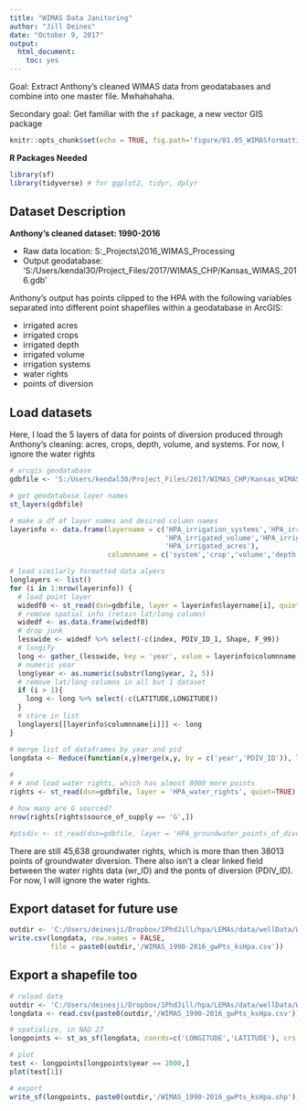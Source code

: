 ```yaml
---
title: "WIMAS Data Janitoring"
author: "Jill Deines"
date: "October 9, 2017"
output: 
  html_document:
    toc: yes
---
```


Goal: Extract Anthony's cleaned WIMAS data from geodatabases and combine into one master file. Mwhahahaha.

Secondary goal: Get familiar with the `sf` package, a new vector GIS package

```r
knitr::opts_chunk$set(echo = TRUE, fig.path='figure/01.05_WIMASformatting/')
```

**R Packages Needed**

```r
library(sf)
library(tidyverse) # for ggplot2, tidyr, dplyr
```

## Dataset Description

**Anthony's cleaned dataset: 1990-2016**

* Raw data location: S:\Users\kendal30\Code\Code_Projects\2016\Kansas_WIMAS_Processing
* Output geodatabase: 'S:/Users/kendal30/Project_Files/2017/WIMAS_CHP/Kansas_WIMAS_2016.gdb'

Anthony's output has points clipped to the HPA with the following variables separated into different point shapefiles within a geodatabase in ArcGIS:

* irrigated acres
* irrigated crops
* irrigated depth
* irrigated volume
* irrigation systems
* water rights
* points of diversion

## Load datasets
Here, I load the 5 layers of data for points of diversion produced through Anthony's cleaning: acres, crops, depth, volume, and systems. For now, I ignore the water rights

```r
# arcgis geodatabase
gdbfile <- 'S:/Users/kendal30/Project_Files/2017/WIMAS_CHP/Kansas_WIMAS_2016.gdb'

# get geodatabase layer names
st_layers(gdbfile)

# make a df of layer names and desired column names
layerinfo <- data.frame(layername = c('HPA_irrigation_systems','HPA_irrigated_crops',
                                      'HPA_irrigated_volume','HPA_irrigated_depth',
                                      'HPA_irrigated_acres'),
                        columnname = c('system','crop','volume','depth','acres'))

# load similarly formatted data alyers
longlayers <- list()
for (i in 1:nrow(layerinfo)) {
  # load point layer
  widedf0 <- st_read(dsn=gdbfile, layer = layerinfo$layername[i], quiet=TRUE)
  # remove spatial info (retain lat/long column)
  widedf <- as.data.frame(widedf0)
  # drop junk
  lesswide <- widedf %>% select(-c(index, PDIV_ID_1, Shape, F_99))
  # longify
  long <- gather_(lesswide, key = 'year', value = layerinfo$columnname[i], paste0('F', 1990:2016))
  # numeric year
  long$year <- as.numeric(substr(long$year, 2, 5))
  # remove lat/long columns in all but 1 dataset
  if (i > 1){
    long <- long %>% select(-c(LATITUDE,LONGITUDE))
  }
  # store in list
  longlayers[[layerinfo$columnname[i]]] <- long
}

# merge list of dataframes by year and pid
longdata <- Reduce(function(x,y)merge(x,y, by = c('year','PDIV_ID')), longlayers)
  
# 
# # and load water rights, which has almost 8000 more points
rights <- st_read(dsn=gdbfile, layer = 'HPA_water_rights', quiet=TRUE)

# how many are G sourced?
nrow(rights[rights$source_of_supply == 'G',])

#ptsdiv <- st_read(dsn=gdbfile, layer = 'HPA_groundwater_points_of_diversion', quiet=TRUE)
```

There are still 45,638 groundwater rights, which is more than then 38013 points of groundwater diversion. There also isn't a clear linked field between the water rights data (wr_ID) and the ponts of diversion (PDIV_ID). For now, I will ignore the water rights.

## Export dataset for future use

```r
outdir <- 'C:/Users/deinesji/Dropbox/1PhdJill/hpa/LEMAs/data/wellData/WIMAS_AnthonyCleaned_JillFormatted'
write.csv(longdata, row.names = FALSE,
          file = paste0(outdir,'/WIMAS_1990-2016_gwPts_ksHpa.csv'))
```

## Export a shapefile too

```r
# reload data
outdir <- 'C:/Users/deinesji/Dropbox/1PhdJill/hpa/LEMAs/data/wellData/WIMAS_AnthonyCleaned_JillFormatted'
longdata <- read.csv(paste0(outdir,'/WIMAS_1990-2016_gwPts_ksHpa.csv'))

# spatialize, in NAD 27
longpoints <- st_as_sf(longdata, coords=c('LONGITUDE','LATITUDE'), crs = 4267)

# plot
test <- longpoints[longpoints$year == 2000,]
plot(test[1])

# export
write_sf(longpoints, paste0(outdir,'/WIMAS_1990-2016_gwPts_ksHpa.shp'))
```

